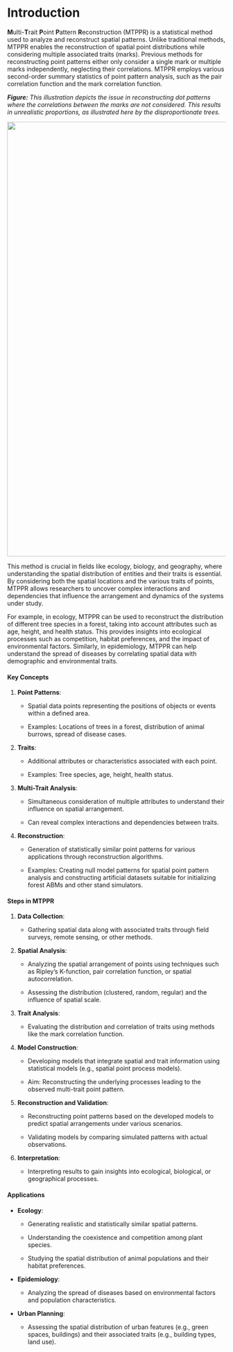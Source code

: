 # Introduction

**M**ulti-**T**rait **P**oint **P**attern **R**econstruction (MTPPR) is a statistical method used to analyze and reconstruct spatial patterns. Unlike traditional methods, MTPPR enables the reconstruction of spatial point distributions while considering multiple associated traits (marks). Previous methods for reconstructing point patterns either only consider a single mark or multiple marks independently, neglecting their correlations. MTPPR employs various second-order summary statistics of point pattern analysis, such as the pair correlation function and the mark correlation function.

***Figure:*** *This illustration depicts the issue in reconstructing dot patterns where the correlations between the marks are not considered. This results in unrealistic proportions, as illustrated here by the disproportionate trees.*

![](images/comic.png){fig-align="center" width="1000"}

This method is crucial in fields like ecology, biology, and geography, where understanding the spatial distribution of entities and their traits is essential. By considering both the spatial locations and the various traits of points, MTPPR allows researchers to uncover complex interactions and dependencies that influence the arrangement and dynamics of the systems under study.

For example, in ecology, MTPPR can be used to reconstruct the distribution of different tree species in a forest, taking into account attributes such as age, height, and health status. This provides insights into ecological processes such as competition, habitat preferences, and the impact of environmental factors. Similarly, in epidemiology, MTPPR can help understand the spread of diseases by correlating spatial data with demographic and environmental traits.

#### Key Concepts {.unnumbered}

1.  **Point Patterns**:

    -   Spatial data points representing the positions of objects or events within a defined area.

    -   Examples: Locations of trees in a forest, distribution of animal burrows, spread of disease cases.

2.  **Traits**:

    -   Additional attributes or characteristics associated with each point.

    -   Examples: Tree species, age, height, health status.

3.  **Multi-Trait Analysis**:

    -   Simultaneous consideration of multiple attributes to understand their influence on spatial arrangement.

    -   Can reveal complex interactions and dependencies between traits.

4.  **Reconstruction**:

    -   Generation of statistically similar point patterns for various applications through reconstruction algorithms.

    -   Examples: Creating null model patterns for spatial point pattern analysis and constructing artificial datasets suitable for initializing forest ABMs and other stand simulators.

#### Steps in MTPPR {.unnumbered}

1.  **Data Collection**:

    -   Gathering spatial data along with associated traits through field surveys, remote sensing, or other methods.

2.  **Spatial Analysis**:

    -   Analyzing the spatial arrangement of points using techniques such as Ripley's K-function, pair correlation function, or spatial autocorrelation.

    -   Assessing the distribution (clustered, random, regular) and the influence of spatial scale.

3.  **Trait Analysis**:

    -   Evaluating the distribution and correlation of traits using methods like the mark correlation function.

4.  **Model Construction**:

    -   Developing models that integrate spatial and trait information using statistical models (e.g., spatial point process models).

    -   Aim: Reconstructing the underlying processes leading to the observed multi-trait point pattern.

5.  **Reconstruction and Validation**:

    -   Reconstructing point patterns based on the developed models to predict spatial arrangements under various scenarios.

    -   Validating models by comparing simulated patterns with actual observations.

6.  **Interpretation**:

    -   Interpreting results to gain insights into ecological, biological, or geographical processes.

#### Applications {.unnumbered}

-   **Ecology**:

    -   Generating realistic and statistically similar spatial patterns.

    -   Understanding the coexistence and competition among plant species.

    -   Studying the spatial distribution of animal populations and their habitat preferences.

-   **Epidemiology**:

    -   Analyzing the spread of diseases based on environmental factors and population characteristics.

-   **Urban Planning**:

    -   Assessing the spatial distribution of urban features (e.g., green spaces, buildings) and their associated traits (e.g., building types, land use).
